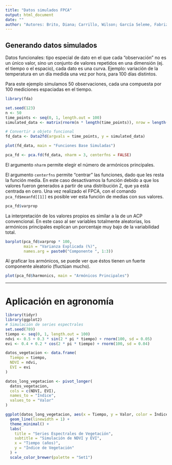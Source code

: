 ```yaml
---
title: "Datos simulados FPCA"
output: html_document
date: ""
author: "Autores: Brito, Diana; Carrillo, Wilson; García Seleme, Fabrizio"
---
```


## Generando datos simulados

Datos funcionales: tipo especial de dato en el que cada "observación" no es un único valor, sino un conjunto de valores repetidos en una dimensión (ej. el tiempo o el espacio), cada dato es una curva. Ejemplo: variación de la temperatura en un día medida una vez por hora, para 100 días distintos.

Para este ejemplo simulamos 50 observaciones, cada una compuesta por 100 mediciones espaciadas en el tiempo.

```r
library(fda)

set.seed(123)
n <- 50
time_points <- seq(0, 1, length.out = 100)
simulated_data <- matrix(rnorm(n * length(time_points)), nrow = length(time_points))

# Convertir a objeto funcional
fd_data <- Data2fd(argvals = time_points, y = simulated_data)
```
```r
plot(fd_data, main = "Funciones Base Simuladas")
```


```r
pca_fd <- pca.fd(fd_data, nharm = 3, centerfns = FALSE)

```
El argumento `nharm` permite elegir el número de armónicos principales.

El argumento `centerfns` permite "centrar" las funciones, dado que les resta la función media. En este caso desactivamos la función debido a que los valores fueron generados a partir de una distribución Z, que ya está centrada en cero. Una vez realizado el FPCA, con el comando `pca_fd$meanfd[[1]]` es posible ver esta función de medias con sus valores.

```r
pca_fd$varprop

```
La interpretación de los valores propios es similar a la de un ACP convencional. En este caso al ser variables totalmente aleatorias, los armónicos principales explican un porcentaje muy bajo de la variabilidad total.


```r
barplot(pca_fd$varprop * 100, 
        main = "Varianza Explicada (%)", 
        names.arg = paste0("Componente ", 1:3))
```

Al graficar los armónicos, se puede ver que éstos tienen un fuerte componente aleatorio (fluctúan mucho).

```r
plot(pca_fd$harmonics, main = "Armónicos Principales")
```

---

# Aplicación en agronomía

```r
library(tidyr)
library(ggplot2)
# Simulación de series espectrales
set.seed(789)
tiempo <- seq(0, 1, length.out = 100)
ndvi <- 0.5 + 0.3 * sin(2 * pi * tiempo) + rnorm(100, sd = 0.05)
evi <- 0.4 + 0.2 * cos(2 * pi * tiempo) + rnorm(100, sd = 0.04)

datos_vegetacion <- data.frame(
  Tiempo = tiempo,
  NDVI = ndvi,
  EVI = evi
)

datos_long_vegetacion <- pivot_longer(
  datos_vegetacion,
  cols = c(NDVI, EVI),
  names_to = "Índice",
  values_to = "Valor"
)

ggplot(datos_long_vegetacion, aes(x = Tiempo, y = Valor, color = Índice)) +
  geom_line(linewidth = 1) +
  theme_minimal() +
  labs(
    title = "Series Espectrales de Vegetación",
    subtitle = "Simulación de NDVI y EVI",
    x = "Tiempo (años)",
    y = "Índice de Vegetación"
  ) +
  scale_color_brewer(palette = "Set1")
```